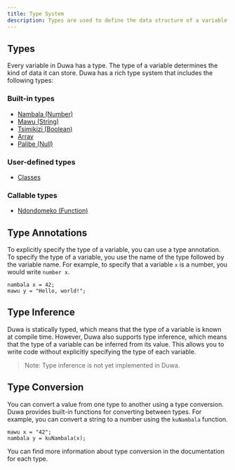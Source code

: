 ```yaml
---
title: Type System
description: Types are used to define the data structure of a variable.
---
```


## Types

Every variable in Duwa has a type. The type of a variable determines the kind of data it can store. Duwa has a rich type system that includes the following types:

### Built-in types

- [Nambala (Number)](/docs/types/number)
- [Mawu (String)](/docs/types/strings)
- [Tsimikizi (Boolean)](/docs/types/boolean)
- [Array](/docs/types/array)
- [Palibe (Null)](/docs/types/null)

### User-defined types

- [Classes](/docs/types/classes)

### Callable types

- [Ndondomeko (Function)](/docs/basics/functions)

## Type Annotations

To explicitly specify the type of a variable, you can use a type annotation. To specify the type of a variable, you use the name of the type followed by the variable name. For example, to specify that a variable `x` is a number, you would write `number x`.

```duwa
nambala x = 42;
mawu y = "Hello, world!";
```

## Type Inference

Duwa is statically typed, which means that the type of a variable is known at compile time. However, Duwa also supports type inference, which means that the type of a variable can be inferred from its value. This allows you to write code without explicitly specifying the type of each variable.

> Note: Type inference is not yet implemented in Duwa.

## Type Conversion

You can convert a value from one type to another using a type conversion. Duwa provides built-in functions for converting between types. For example, you can convert a string to a number using the `kuNambala` function.

```duwa
mawu x = "42";
nambala y = kuNambala(x);
```

You can find more information about type conversion in the documentation for each type.
